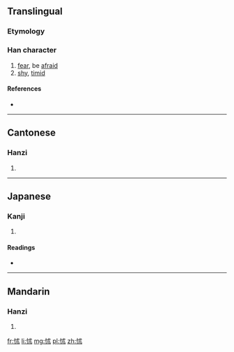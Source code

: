 ==Translingual==

===Etymology===
{{Han compound|心|朮|c1=s|c2=p|t1=heart|ls=psc}}

===Han character===
{{Han char|rn=61|rad=心|as=05|sn=8|four=9309<sub>4</sub>|canj=心戈木 (PID), 心戈十金 (PIJC)|ids=⿰[[⺖]][[朮]], ⿰⺖[[术]]}}

# [[fear]], be [[afraid]]
# [[shy]], [[timid]]

====References====
* {{Han ref|kx=0382.250|dkj=10498|dj=0712.160|hdz=42284.010|uh=6035|ud=24629|bh=A9C5|bd=43461}}

----

==Cantonese==

===Hanzi===
{{yue-hanzi|jyut=|y=jeut1}}

# {{defn|lang=yue|sort=心05}}

----

==Japanese==

===Kanji===
{{ja-kanji|grade=|rs=心05}}

# {{defn|lang=ja|sort=心05}}

====Readings====
* {{ja-readings|on=[[じゅつ]] (jutsu), [[ちゅつ]] (chutsu), [[しゅつ]] (shutsu), [[しゅち]] (shuchi)|kun=[[おそれる]] (osoreru)}}

----

==Mandarin==

===Hanzi===
{{cmn-hanzi|pin=[[chù]] ([[chu4]])|wg=ch'u<sup>4</sup>}}

# {{defn|lang=cmn|sort=心05}}

[[fr:怵]]
[[li:怵]]
[[mg:怵]]
[[pl:怵]]
[[zh:怵]]
